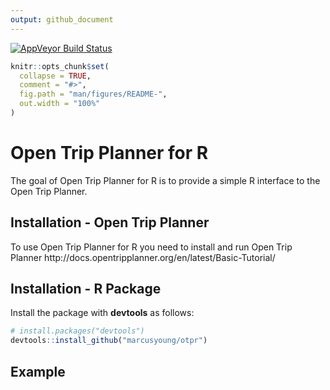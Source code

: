 ```yaml
---
output: github_document
---
```


[![AppVeyor Build Status](https://ci.appveyor.com/api/projects/status/github/robinlovelace/transportAPI?branch=master&svg=true)](https://ci.appveyor.com/project/robinlovelace/transportAPI)

<!-- README.md is generated from README.Rmd. Please edit that file -->

```r
knitr::opts_chunk$set(
  collapse = TRUE,
  comment = "#>",
  fig.path = "man/figures/README-",
  out.width = "100%"
)
```
# Open Trip Planner for R

The goal of Open Trip Planner for R is to provide a simple R interface to the Open Trip Planner.

## Installation - Open Trip Planner

To use Open Trip Planner for R you need to install and run Open Trip Planner
http://docs.opentripplanner.org/en/latest/Basic-Tutorial/


## Installation - R Package

<!-- You can install the released version of transportAPI from [CRAN](https://CRAN.R-project.org) with: -->
Install the package with **devtools** as follows:

```r
# install.packages("devtools")
devtools::install_github("marcusyoung/otpr")
```

## Example

